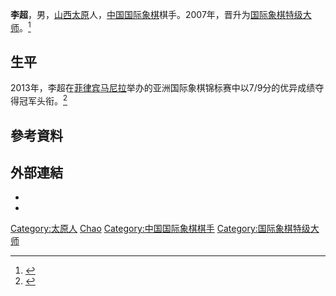 {{Otheruses|other=名为李超的其他人物|李超}}
{{Infobox chess player
|image = LiChao10.jpg
|caption = 2010年
|name = 李超
|birthname=
|country ={{PRC}}
|birth_date ={{Birth date and age|df=yes|1989|4|21}}
|birth_place={{CHN}}[[山西省|山西省]][[太原市|太原市]]
|death_date =
|death_place=
|title = [[国际象棋特级大师|特级大师]]
|worldchampion =
|rating =
|peakrating = 2757（2016年3月）
|FideID = 8604436
}}
{{世大運獎牌記錄
|代表={{CHN-1949}}
|項目=西洋棋
|a1=2011|b1=1|c1=個人
|a2=2011|b2=1|c2=混合團體
|a3=2013|b3=3|c3=個人
|a4=2013|b4=1|c4=混合團體
}}
'''李超'''{{BD|1989年|4月21日||}}，男，[[山西|山西]][[太原|太原]]人，[[中华人民共和国|中国]][[国际象棋|国际象棋]]棋手。2007年，晋升为[[国际象棋特级大师|国际象棋特级大师]]。<ref>{{cite web|url=http://chess.sport.org.cn/danzhou/qs/2010-06-03/2026923.html|title=海南儋州首届特级大师超霸战十强巡礼：李超|work=中国棋院在线|date=2010-06-03|deadurl=yes|archiveurl=https://web.archive.org/web/20120403043532/http://chess.sport.org.cn/danzhou/qs/2010-06-03/2026923.html|archivedate=2012-04-03}}</ref>

== 生平 ==
2013年，李超在[[菲律宾|菲律宾]][[马尼拉|马尼拉]]举办的亚洲国际象棋锦标赛中以7/9分的优异成绩夺得冠军头衔。<ref>{{cite web|url=http://sports.sina.com.cn/go/2013-05-26/21056589709.shtml|title=国象亚洲个人赛鸣金收兵 李超和黄茜包揽男女组冠军|date=2013-05-26|publisher=新浪体育|access-date=2016-03-20|archive-date=2019-09-03|archive-url=https://web.archive.org/web/20190903215306/http://sports.sina.com.cn/go/2013-05-26/21056589709.shtml|dead-url=no}}</ref>

== 參考資料 ==
{{Reflist}}

== 外部連結 ==
* {{Chessgames player|id=98398}}
* {{Sinaweibo|lichaochess}}

{{start box}}
{{succession box 
|before= [[帕瑞马佳·奈吉|帕瑞马佳·奈吉]]
|title=  [[亚洲国际象棋锦标赛|亚洲国际象棋冠军]] 
|years=  2013年
|after= [[余泱漪|余泱漪]]
}}
{{end box}}
{{中国国际象棋特级大师}}

{{Authority control}}
{{DEFAULTSORT:Li李}}
[[Category:太原人|Category:太原人]]
[[Category:李姓|Chao]]
[[Category:中国国际象棋棋手|Category:中国国际象棋棋手]]
[[Category:国际象棋特级大师|Category:国际象棋特级大师]]
